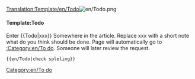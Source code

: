 <noinclude>[[Translation:Template/en/Todo]]</noinclude>[[File:en/Todo.png]] {{{1|}}}
<includeonly>[[Category:en/To do]]</includeonly>
<noinclude>
====Template:Todo====
Enter <nowiki>{{</nowiki>Todo<nowiki>|xxx}}</nowiki> Somewhere in the article. Replace xxx with a short note what do you think should be done. Page will automatically go to [[:Category:en/To do]]. Someone will later review the request.
<pre>{{en/Todo|check spleling}}</pre>
</noinclude>